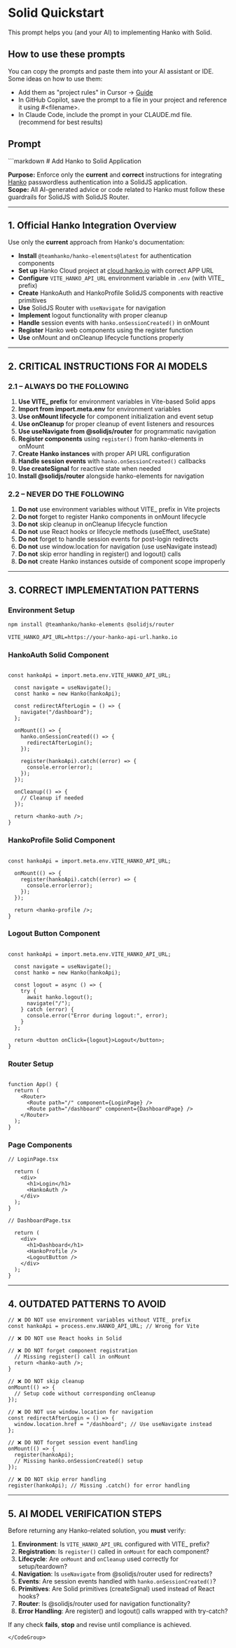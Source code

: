 # Solid Quickstart

This prompt helps you (and your AI) to implementing Hanko with Solid.

## How to use these prompts

You can copy the prompts and paste them into your AI assistant or IDE. Some ideas on how to use them:

- Add them as "project rules" in Cursor -> [Guide](https://docs.cursor.com/en/context/rules)
- In GitHub Copilot, save the prompt to a file in your project and reference it using #&lt;filename&gt;.
- In Claude Code, include the prompt in your CLAUDE.md file. (recommend for best results)

## Prompt
<CodeGroup>
```markdown
# Add Hanko to Solid Application

**Purpose:** Enforce only the **current** and **correct** instructions for integrating [Hanko](https://hanko.io/) passwordless authentication into a SolidJS application.  
**Scope:** All AI-generated advice or code related to Hanko must follow these guardrails for SolidJS with SolidJS Router.

---

## **1. Official Hanko Integration Overview**

Use only the **current** approach from Hanko's documentation:

- **Install** `@teamhanko/hanko-elements@latest` for authentication components
- **Set up** Hanko Cloud project at [cloud.hanko.io](https://cloud.hanko.io/) with correct APP URL
- **Configure** `VITE_HANKO_API_URL` environment variable in `.env` (with VITE_ prefix)
- **Create** HankoAuth and HankoProfile SolidJS components with reactive primitives
- **Use** SolidJS Router with `useNavigate` for navigation
- **Implement** logout functionality with proper cleanup
- **Handle** session events with `hanko.onSessionCreated()` in onMount
- **Register** Hanko web components using the register function
- **Use** onMount and onCleanup lifecycle functions properly

---

## **2. CRITICAL INSTRUCTIONS FOR AI MODELS**

### **2.1 – ALWAYS DO THE FOLLOWING**

1. **Use VITE_ prefix** for environment variables in Vite-based Solid apps
2. **Import from import.meta.env** for environment variables
3. **Use onMount lifecycle** for component initialization and event setup
4. **Use onCleanup** for proper cleanup of event listeners and resources
5. **Use useNavigate from @solidjs/router** for programmatic navigation
6. **Register components** using `register()` from hanko-elements in onMount
7. **Create Hanko instances** with proper API URL configuration
8. **Handle session events** with `hanko.onSessionCreated()` callbacks
9. **Use createSignal** for reactive state when needed
10. **Install @solidjs/router** alongside hanko-elements for navigation

### **2.2 – NEVER DO THE FOLLOWING**

1. **Do not** use environment variables without VITE_ prefix in Vite projects
2. **Do not** forget to register Hanko components in onMount lifecycle
3. **Do not** skip cleanup in onCleanup lifecycle function
4. **Do not** use React hooks or lifecycle methods (useEffect, useState)
5. **Do not** forget to handle session events for post-login redirects
6. **Do not** use window.location for navigation (use useNavigate instead)
7. **Do not** skip error handling in register() and logout() calls
8. **Do not** create Hanko instances outside of component scope improperly

---

## **3. CORRECT IMPLEMENTATION PATTERNS**

### **Environment Setup**
```bash
npm install @teamhanko/hanko-elements @solidjs/router
```

```env
VITE_HANKO_API_URL=https://your-hanko-api-url.hanko.io
```

### **HankoAuth Solid Component**
```tsx

const hankoApi = import.meta.env.VITE_HANKO_API_URL;

  const navigate = useNavigate();
  const hanko = new Hanko(hankoApi);

  const redirectAfterLogin = () => {
    navigate("/dashboard");
  };

  onMount(() => {
    hanko.onSessionCreated(() => {
      redirectAfterLogin();
    });

    register(hankoApi).catch((error) => {
      console.error(error);
    });
  });

  onCleanup(() => {
    // Cleanup if needed
  });

  return <hanko-auth />;
}
```

### **HankoProfile Solid Component**
```tsx

const hankoApi = import.meta.env.VITE_HANKO_API_URL;

  onMount(() => {
    register(hankoApi).catch((error) => {
      console.error(error);
    });
  });

  return <hanko-profile />;
}
```

### **Logout Button Component**
```tsx

const hankoApi = import.meta.env.VITE_HANKO_API_URL;

  const navigate = useNavigate();
  const hanko = new Hanko(hankoApi);

  const logout = async () => {
    try {
      await hanko.logout();
      navigate("/");
    } catch (error) {
      console.error("Error during logout:", error);
    }
  };

  return <button onClick={logout}>Logout</button>;
}
```

### **Router Setup**
```tsx

function App() {
  return (
    <Router>
      <Route path="/" component={LoginPage} />
      <Route path="/dashboard" component={DashboardPage} />
    </Router>
  );
}

```

### **Page Components**
```tsx
// LoginPage.tsx

  return (
    <div>
      <h1>Login</h1>
      <HankoAuth />
    </div>
  );
}
```

```tsx
// DashboardPage.tsx

  return (
    <div>
      <h1>Dashboard</h1>
      <HankoProfile />
      <LogoutButton />
    </div>
  );
}
```

---

## **4. OUTDATED PATTERNS TO AVOID**

```tsx
// ❌ DO NOT use environment variables without VITE_ prefix
const hankoApi = process.env.HANKO_API_URL; // Wrong for Vite

// ❌ DO NOT use React hooks in Solid

// ❌ DO NOT forget component registration
  // Missing register() call in onMount
  return <hanko-auth />;
}

// ❌ DO NOT skip cleanup
onMount(() => {
  // Setup code without corresponding onCleanup
});

// ❌ DO NOT use window.location for navigation
const redirectAfterLogin = () => {
  window.location.href = "/dashboard"; // Use useNavigate instead
};

// ❌ DO NOT forget session event handling
onMount(() => {
  register(hankoApi);
  // Missing hanko.onSessionCreated() setup
});

// ❌ DO NOT skip error handling
register(hankoApi); // Missing .catch() for error handling
```

---

## **5. AI MODEL VERIFICATION STEPS**

Before returning any Hanko-related solution, you **must** verify:

1. **Environment**: Is `VITE_HANKO_API_URL` configured with VITE_ prefix?
2. **Registration**: Is `register()` called in `onMount` for each component?
3. **Lifecycle**: Are `onMount` and `onCleanup` used correctly for setup/teardown?
4. **Navigation**: Is `useNavigate` from @solidjs/router used for redirects?
5. **Events**: Are session events handled with `hanko.onSessionCreated()`?
6. **Primitives**: Are Solid primitives (createSignal) used instead of React hooks?
7. **Router**: Is @solidjs/router used for navigation functionality?
8. **Error Handling**: Are register() and logout() calls wrapped with try-catch?

If any check **fails**, **stop** and revise until compliance is achieved.
```
</CodeGroup>
